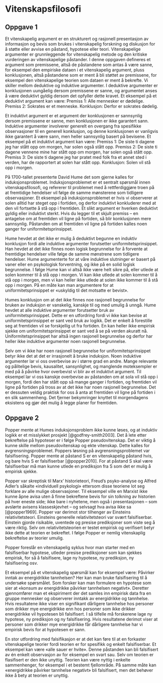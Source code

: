 # Vitenskapsfilosofi

## Oppgave 1

Et vitenskapelig argument er en strukturert og rasjonell presentasjon av informasjon og bevis som brukes i vitenskapelig forskning og diskusjon for å støtte eller avvise en påstand, hypotese eller teori. Vitenskapelige argumenter er grunnleggende for vitenskapelig metode og den kritiske vurderingen av vitenskapelige påstander. I denne oppgaven defineres et argument som premissene, altså de påstandene som antas å være sanne, for eksempel den empiriske dataen i et vitenskapelig argument, pluss konklusjonen, altså påstandene som er ment å bli støttet av premissene, for eksempel den vitenskapelige teorien som dataen er ment å bekrefte. Vi skiller mellom deduktive og induktive argumenter. I deduktive argumenter er konklusjonen uungåelig dersom premissene er sanne, og argumentet anses å være deduktivt gyldig dersom det opfyller dette kravet. Et eksempel på et deduktivt argument kan være: Premiss 1: Alle mennesker er dødelige. Premiss 2: Sokrates er et menneske. Konklusjon: Derfor er sokrates dødelig.

Et induktivt argument er et argument der konklusjonen er sannsynlig dersom premissene er sanne, men konklusjonen er ikke garantert sann. Induktive argumenter involverer generelt en overgang fra spesifikke observasjoner til en generell konklusjon, og denne konklusjonen er vanligvis ikke garantert å være sann, men heller sannsynlig basert på bevisene. Et eksempel på et induktivt argument kan være: Premiss 1: De siste ti dagene jeg har stått opp om morgen, har solen også stått opp. Premiss 2: De siste ti dagene vennene mine har stått opp om morgen, har solen også stått opp. Premiss 3: De siste ti dagene jeg har pratet med folk fra et annet sted i verden, har de rapportert at solen har stått opp. Konklusjon: Solen vil stå opp i morgen.

På 1700-tallet presenterte David Hume det som gjerne kalles for induksjonsproblemet. Induksjonsproblemet er et sentralt spørsmål innen vitenskapsfilosofi, og refererer til problemet med å rettferdiggjøre troen på at fremtidige hendelser vil følge de samme mønsterene som tidligere observasjoner. Et eksempel på induksjonsproblemet er hvis vi observerer at solen alltid har steget opp i fortiden, og derfor induktivt konkluderer med at den vil fortsette å stå opp i fremtiden. Et slikt argument er hverken deduktivt gyldig eller induktivt sterkt. Hvis du legger til et skjult premiss -- en antagelse om at fremtiden vil ligne på fortiden, så blir konklusjonen mere sannsynlig. Påstanden om at fremtiden vil ligne på fortiden kalles noen ganger for uniformitetsprinsippet.

Hume hevdet at det ikke er mulig å deduktivt begunne en induktiv konklusjon fordi alle induktive argumenter forutsetter uniformitetsprinsippet. Han hevdet at det ikke finnes noen logisk begrunnelse for å forvente at fremtidige hendelser ville følge de samme mønstrene som tidligere hendelser. Hume argumenterte for at våre induktive slutninger er basert på vaner eller en psykologisk forventning, og ikke på en solid logisk begrunnelse. I følge Hume kan vi altså ikke være helt sikre på, eller utlede at solen kommer til å stå opp i morgen. Vi kan ikke utlede at solen kommer til å stå opp i morgen, men vi kan heller ikke utlede at solen ikke kommer til å stå opp i morgen. På en måte kan man argumentere for at uniformitetsprinsippet er «uskyldig til det motsatte er bevist».

Humes konklusjon om at det ikke finnes noe rasjonell begrunnelse for bruken av induksjon er vanskelig, kanskje til og med umulig å unngå. Hume hevdet at alle induktive argumenter forutsetter bruk av uniformitetsprinsippet. Dette er en utfordring fordi vi ikke kan bevise at uniformitetsprinsippet er sant ved bruk av logikk. Det er enkelt å forestille seg at fremtiden vil se forskjellig ut fra fortiden. En kan heller ikke empirisk sjekke om uniformitetsprinsippet er sant ved å se på verden akuratt nå. Uniformitetsprinsippet har altså ingen rasjonell begrunnelse og derfor har heller ikke induktive argumenter noen rasjonell begrunnelse.

Selv om vi ikke har noen rasjonell begrunnelse for uniformitetsprinsippet betyr ikke det at det er irrasjonelt å bruke induksjon. Noen induktive argumenter lar vi oss overbevise av i større grad en andre. Mange relevante og pålitelige bevis, kausalitet, sansynlighet, og manglende moteksempler er med på å påvirke hvor overbevist vi blir av et induktivt argument. Til eksempel lar vi oss kanskje overbevise av påstanden om at sola vil stå opp i morgen, fordi den har stått opp så mange ganger i fortiden, og fremtiden vil ligne på fortiden på tross av at det ikke har noen rasjonell begrunnelse. Det er dessuten veldig praktisk for oss å anta at fremtiden vil ligne på fortiden i en slik sammenheng. Det fjerner bekymringer knyttet til morgendagens eksistens og gjør det mulig å legge planer for fremtiden.

## Oppgave 2

Popper mente at Humes induksjonsproblem ikke kunne løses, og at induktiv logikk er et misslykket prosjekt [@godfrey-smith2003]. Det å lete etter bekreftelse på hypoteser er i følge Popper pseudovitenskap. Det er viktig å kunne skille mellom pseudovitenskap og ekte vitenskap. Dette kalles for avgrensningsproblemet. Poppers løsning på avgrensningsproblemet var falsifisering. Popper mente at påstand S er en vitenskapelig påstand hvis, og bare hvis S er falsifiserbar [@popper2010]. For at påstand S skal være falsifiserbar må man kunne utlede en prediksjon fra S som det er mulig å empirisk sjekke.

Popper var skreptisk til Marx' historieteori, Freud's psyko-analyse og Alfred Adler's såkalte «individuell psykologi» ettersom disse teoriene lot seg forklare av alle mulige observasjoner. Til eksempel ville en Marxist ikke kunne åpne avisa uten å finne bekreftene bevis for sin tolkning av historien på hver eneste side; ikke bare i nyhetene, men også i presentasjonen -- som avslørte avisens klasseskjevhet -- og selvsagt hva avisa ikke sa [@popper1969]. Popper var derimot stor tilhenger av Einsteins relativitetsteori. Einsteins generelle relativitetsteori var svært falsifiserbar. Einstein gjorde risikable, uventede og presise prediksjoner som viste seg å være riktig. Selv om relativitetsteorien er testet empirisk og verifisert betyr ikke dette at teorien er bekreftet. I følge Popper er nemlig vitenskaplig bekreftelse av teorier umulig.

Popper foreslår en vitenskapelig syklus hvor man starter med en falsifiserbar hypotese, utleder presise prediksjoner som kan sjekkes empirisk, for så å falsifisere, lage ny hypotese, ny prediksjon, ny falsifisering osv.

Et eksempel på et vitenskapelig spørsmål kan for eksempel være: Påvirker inntak av energidrikke tannhelsen? Her kan man bruke falsifisering til å undersøke spørsmålet. Som forsker kan man formulere en hypotese som sier at «konsum av energidrikke påvirker tannhelsen negativt». Deretter gjennomfører man et ekspiriment der det samles inn empirisk data fra en gruppe mennesker og observerer inntakk av energidrikke og tannhelse. Hvis resultatene ikke viser en signifikant dårligere tannhelse hos personer som drikker mye energidrikke enn hos personer som ikke drikker energidrikke vil hypotesen bli falsifisert. I så tilfelle må forskerene lage ny hypotese, ny prediksjon og ny falsifisering. Hvis resultatene derimot viser at personer som drikker mye energidrikke får dårligere tannhelse har vi empirisk bevis for at hypotesen er sann.

En stor utfordring med falsifikasjon er at det kan føre til at en forkaster vitenskapelige teorier fordi teorien er for spesifikk og enkelt falsifiserbar. Et eksempel kan være «alle sauer er hvite». Denne påstanden kan bli falsifisert av én enkelt observasjon av for eksempel en svart sau. Selv om teorien er flasifisert er den ikke unyttig. Teorien kan være nyttig i enkelte sammenhenger, for eksempel i et bestemt fjellområde. På samme måte kan «energidrikke påvirker tannhelse negativt» bli falsifisert, men det behøver ikke å bety at teorien er unyttig.

